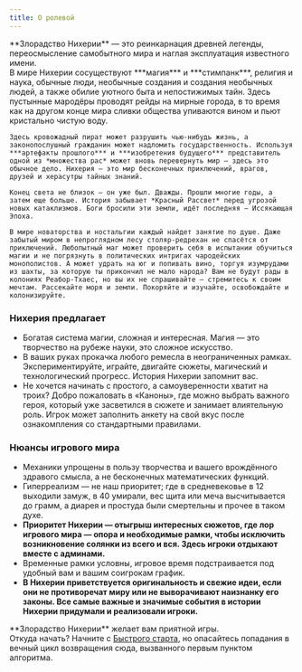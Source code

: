 ```yaml
---
title: О ролевой
---
```


<CoverHeading center topSubtitle="Злорадство" title="Нихерии"/>
<div center>
    **Злорадство Нихерии** — это реинкарнация древней легенды, переосмысление самобытного мира и наглая эксплуатация известного имени.
</div>

<div p>
    В мире Нихерии сосуществуют ***магия*** и ***стимпанк***, религия и наука, обычные люди, необычные создания и создания необычных людей, а также обилие уютного быта и непостижимых тайн. Здесь пустынные мародёры проводят рейды на мирные города, в то время как на другом конце мира сливки общества упиваются вином и пьют кристально чистую воду.

    Здесь кровожадный пират может разрушить чью-нибудь жизнь, а законопослушный гражданин может надломить государственность. Используя ***артефакты прошлого*** и ***изобретения будущего*** представитель одной из *множества рас* может вновь перевернуть мир — здесь это обычное дело. Нихерия — это мир бесконечных приключений, врагов, друзей и херасутры тайных знаний.

    Конец света не близок — он уже был. Дважды. Прошли многие годы, а затем еще больше. История забывает *Красный Рассвет* перед угрозой новых катаклизмов. Боги бросили эти земли, идёт последняя — Иссякающая Эпоха.

    В мире новаторства и ностальгии каждый найдет занятие по душе. Даже забытый миром в непроглядном лесу столяр-редрехан не спасётся от приключений. Любопытный маг может проверить себя в испытании обучиться магии и не погрязнуть в политических интригах чародейских монополистов. А может удрать на юг и попивать вино, торгуя изумрудами из шахты, за которую ты прикончил не мало народа? Вам не будут рады в колониях Реабор-Тхаес, но вы их не спрашивайте — стремитесь к своим мечтам. Рассекайте моря и земли. Покоряйте и изучайте, освобождайте и колонизируйте.
</div>

<NiheriaRuler decorated/>

### Нихерия предлагает
* Богатая система магии, сложная и интересная. Магия — это творчество на рубеже науки, это сложное искусство.
* В ваших руках прокачка любого ремесла в неограниченных рамках. Экспериментируйте, играйте, двигайте сюжеты, магический и технологический прогресс. История Нихерии запомнит вас.
* Не хочется начинать с простого, а самоуверенности хватит на троих? Добро пожаловать в «Каноны», где можно выбрать важного героя, который уже засветился в сюжете и занимает влиятельную роль. Игрок может заполнить анкету на свой вкус после ознакомпления со стандартными правилами.

### Нюансы игрового мира
* Механики упрощены в пользу творчества и вашего врождённого здравого смысла, а не бесконечных математических функций.
* Гиперреализм — не наш приоритет; где в средневековье в 12 выходили замуж, в 40 умирали, вес щита или меча высчитывается до грамм, а диарея и простуда были смертельны и прочее в таком духе.
* **Приоритет Нихерии — отыгрыш интересных сюжетов, где лор игрового мира — опора и необходимые рамки, чтобы исключить возникновение солянки из всего и вся. Здесь игроки отдыхают вместе с админами.**
* Временные рамки условны, игровое время подстраивается под удобный вам и вашим соигрокам график.
* **В Нихерии приветствуется оригинальность и свежие идеи, если они не противоречат миру или не выворачивают наизнанку его законы. Все самые важные и значимые события в истории Нихерии придумали и реализовали игроки.**

<BlockquoteBox attention>
    <div center>
        **Злорадство Нихерии** желает вам приятной игры.
    </div>
</BlockquoteBox>
<NiheriaRuler decorated/>
<div>
    <NiheriaHeading size={3} caps center>
        Откуда начать?
    </NiheriaHeading>
    Начните с <a href="../quick-start">Быстрого старта</a>, но опасайтесь попадания в вечный цикл возвращения сюда, вызванного первым пунктом алгоритма.
    <div style="height: 100px;" />
</div>
